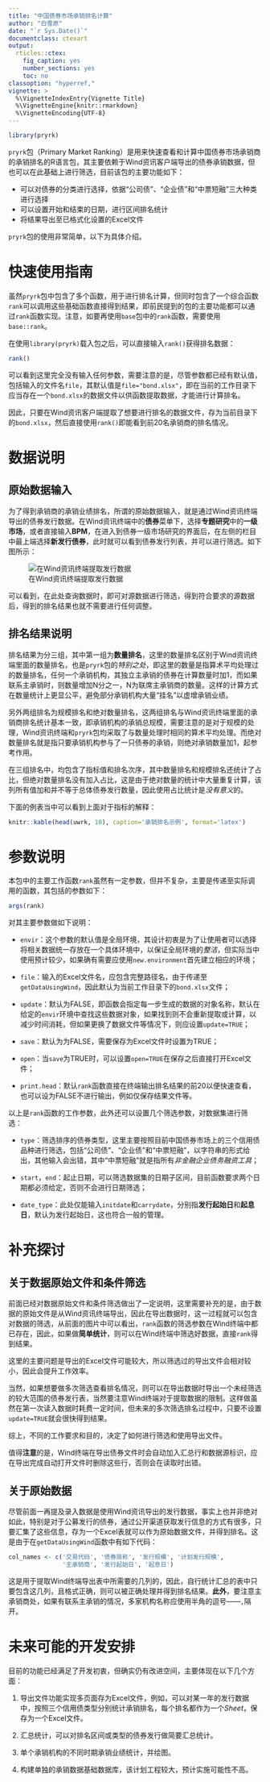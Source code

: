 ```yaml
---
title: "中国债券市场承销排名计算"
author: "白雪原"
date: "`r Sys.Date()`"
documentclass: ctexart
output:
  rticles::ctex:
    fig_caption: yes
    number_sections: yes
    toc: no
classoption: "hyperref,"
vignette: >
  %\VignetteIndexEntry{Vignette Title}
  %\VignetteEngine{knitr::rmarkdown}
  %\VignetteEncoding{UTF-8}
---
```


```r
library(pryrk)
```

`pryrk`包（Primary Market Ranking）是用来快速查看和计算中国债券市场承销商的承销排名的R语言包，其主要依赖于Wind资讯客户端导出的债券承销数据，但也可以在此基础上进行筛选，目前该包的主要功能如下：

- 可以对债券的分类进行选择，依据“公司债”、“企业债”和“中票短融”三大种类进行选择
- 可以设置开始和结束的日期，进行区间排名统计
- 将结果导出至已格式化设置的Excel文件

`pryrk`包的使用非常简单，以下为具体介绍。 

# 快速使用指南

虽然`pryrk`包中包含了多个函数，用于进行排名计算，但同时包含了一个综合函数`rank`可以调用这些基础函数直接得到结果，即前民提到的包的主要功能都可以通过`rank`函数实现。注意，如要再使用`base`包中的`rank`函数，需要使用`base::rank`。

在使用`library(pryrk)`载入包之后，可以直接输入`rank()`获得排名数据：

```r
rank()
```

可以看到这里完全没有输入任何参数，需要注意的是，尽管参数都已经有默认值，包括输入的文件名`file`，其默认值是`file="bond.xlsx"`，即在当前的工作目录下应当存在一个`bond.xlsx`的数据文件以供函数提取数据，才能进行计算排名。

因此，只要在Wind资讯客户端提取了想要进行排名的数据文件，存为当前目录下的`bond.xlsx`，然后直接使用`rank()`即能看到前20名承销商的排名情况。

# 数据说明

## 原始数据输入

为了得到承销商的承销业绩排名，所谓的原始数据输入，就是通过Wind资讯终端导出的债券发行数据。在Wind资讯终端中的**债券**菜单下，选择**专题研究**中的**一级市场**，或者直接输入**BPM**，在进入到债券一级市场研究的界面后，在左侧的栏目中最上端选择**新发行债券**，此时就可以看到债券发行列表，并可以进行筛选。如下图所示：

![在Wind资讯终端提取发行数据](wind_primary.png)

可以看到，在此处查询数据时，即可对源数据进行筛选，得到符合要求的源数据后，得到的排名结果也就不需要进行任何调整。

## 排名结果说明

排名结果为分三组，其中第一组为**数量排名**，这里的数量排名区别于Wind资讯终端里面的数量排名，也是`pryrk`包的*特别之处*，即这里的数量是指算术平均处理过的数量排名，任何一个承销机构，其独立主承销的债券在计算数量时加1，而如果联系主承销时，则数量增加N分之一，N为联席主承销商的数量。这样的计算方式在数量统计上更显公平，避免部分承销机构大量“挂名”以虚增承销业绩。

另外两组排名为规模排名和绝对数量排名，这两组排名与Wind资讯终端里面的承销商排名统计基本一致，即承销机构的承销总规模，需要注意的是对于规模的处理，Wind资讯终端和`pryrk`包均采取了与数量处理时相同的算术平均处理。而绝对数量排名就是指只要承销机构参与了一只债券的承销，则绝对承销数量加1，起参考作用。

在三组排名中，均包含了指标值和排名次序，其中数量排名和规模排名还统计了占比，但绝对数量排名没有加入占比，这是由于绝对数量的统计中大量重复计算，该列所有值加和并不等于总体债券发行数量，因此使用占比统计是*没有意义*的。

下面的例表当中可以看到上面对于指标的解释：

```r
knitr::kable(head(uwrk, 10), caption='承销排名示例', format='latex')
```

# 参数说明

本包中的主要工作函数`rank`虽然有一定参数，但并不复杂，主要是传递至实际调用的函数，其包括的参数如下：

```r
args(rank)
```

对其主要参数做如下说明：

- `envir`：这个参数的默认值是全局环境，其设计初衷是为了让使用者可以选择将相关数据统一存放在一个具体环境中，以保证全局环境的*整洁*，但实际当中使用预计较少，如果确有需要应使用`new.environment`首先建立相应的环境；

- `file`：输入的Excel文件名，应包含完整路径名，由于传递至`getDataUsingWind`，因此默认为当前工作目录下的`bond.xlsx`文件；

- `update`：默认为FALSE，即函数会指定每一步生成的数据的对象名称，默认在给定的`envir`环境中查找这些数据对象，如果找到则不会重新提取或计算，以减少时间消耗，但如果更换了数据文件等情况下，则应设置`update=TRUE`；

- `save`：默认为为FALSE，需要保存为Excel文件时设置为TRUE；

- `open`：当`save`为TRUE时，可以设置`open=TRUE`在保存之后直接打开Excel文件；

- `print.head`：默认`rank`函数直接在终端输出排名结果的前20以便快速查看，也可以设为FALSE不进行输出，例如仅保存结果文件等。

以上是`rank`函数的工作参数，此外还可以设置几个筛选参数，对数据集进行筛选：

- `type`：筛选排序的债券类型，这里主要按照目前中国债券市场上的三个信用债品种进行筛选，包括“公司债”、“企业债”和“中票短融”，以字符串的形式给出，其他输入会出错，其中“中票短融”就是指所有*非金融企业债务融资工具*；

- `start`，`end`：起止日期，可以筛选数据集的日期子区间，目前函数要求两个日期都必须给定，否则不会进行日期筛选；

- `date_type`：此处仅能输入`initdate`和`carrydate`，分别指**发行起始日**和**起息日**，默认为发行起始日，这也符合一般的管理。

# 补充探讨

## 关于数据原始文件和条件筛选

前面已经对数据原始文件和条件筛选做出了一定说明，这里需要补充的是，由于数据的原始文件是从Wind资讯终端导出，因此在导出数据时，这一过程就可以包含对数据的筛选，从前面的图片中可以看出，`rank`函数的筛选参数在Wind终端中都已存在，因此，如果做**简单统计**，则可以在Wind终端中筛选好数据，直接`rank`得到结果。

这里的主要问题是导出的Excel文件可能较大，所以筛选过的导出文件会相对较小，因此会提升工作效率。

当然，如果想要做多次筛选查看排名情况，则可以在导出数据时导出一个未经筛选的较大范围的债券发行表，当然要注意Wind终端对于提取数据的限制。这样做虽然在第一次读入数据时耗费一定时间，但未来的多次筛选排名过程中，只要不设置`update=TRUE`就会很快得到结果。

综上，不同的工作要求和目的，决定了如何进行筛选和使用导出文件。

值得**注意**的是，Wind终端在导出债券文件时会自动加入汇总行和数据源标识，应在导出完成自动打开文件时删除这些行，否则会在读取时出错。

## 关于原始数据

尽管前面一再提及录入数据是使用Wind资讯导出的发行数据，事实上也并非绝对如此，特别是对于公募发行的债券，通过公开渠道获取发行信息的方式有很多，只要汇集了这些信息，存为一个Excel表就可以作为原始数据文件，并得到排名。这是由于在`getDataUsingWind`函数中有如下代码：

```r
col_names <- c('交易代码', '债券简称', '发行规模', '计划发行规模',
               '主承销商', '发行起始日', '起息日')
```

这是用于提取Wind终端导出表中所需要的几列的，因此，自行统计汇总的表中只要包含这几列，且格式正确，则可以被正确处理并得到排名结果。**此外**，要注意主承销商处，如果有联系主承销的情况，多家机构名称应使用半角的逗号——`,`隔开。

# 未来可能的开发安排

目前的功能已经满足了开发初衷，但确实仍有改进空间，主要体现在以下几个方面：

1. 导出文件功能实现多页面存为Excel文件，例如，可以对某一年的发行数据中，按照三个信用债类型分别统计承销排名，每个排名都作为一个*Sheet*，保存为一个Excel文件。

2. 汇总统计，可以对排名区间或类型的债券发行做简要汇总统计。

3. 单个承销机构的不同时期承销业绩统计，并绘图。

4. 构建单独的承销数据基础数据库，该计划工程较大，预计实施可能性不高。
